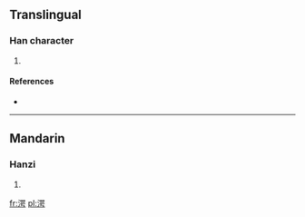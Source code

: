 ==Translingual==

===Han character===
{{Han char|rn=85|rad=水|as=09|sn=12|four=|canj=水口口尸 (ERRS)}}

# {{defn|Han|sort=水09}}

====References====
* {{Han ref|kx=0636.070|dkj=17807|hdz=31677.080|uh=6E42|ud=28226}}

----

==Mandarin==

===Hanzi===
{{cmn-hanzi|pin=[[è]] ([[e4]])|wg=o<sup>4</sup>}}

# {{defn|Mandarin|sort=水09}}

[[fr:湂]]
[[pl:湂]]